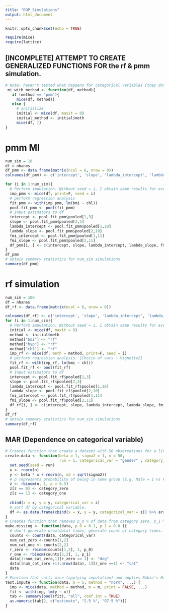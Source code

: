 ```yaml
---
title: "ROP_Simulations"
output: html_document
---
```


```r
knitr::opts_chunk$set(echo = TRUE)
```


```r
require(mice)
require(lattice)

```
## [INCOMPLETE] ATTEMPT TO CREATE GENERALIZED FUNCTIONS FOR the rf & pmm simulation.
```r
# Note: haven't tested what happens for categorical variables [they don't use pmm as default]
 mi_with_method <- function(df, method){
   if (method == "pmm"){
     mice(df, method)}
   else {
     # initialize
     initial <- mice(df, maxit = 0)
     initial_method <- initial$meth
     mice(df, )}
}
```
# pmm MI
```r
num_sim = 10
df = nhanes
df_pmm <- data.frame(matrix(ncol = 6, nrow = 0))
colnames(df_pmm) <- c('intercept', 'slope', 'lambda_intercept', 'lambda_slope', 'fmi_intercept', 'fmi_slope')

for (i in 1:num_sim){
  # Perform imputation. Without seed = i, I obtain same results for every single iteration of for loop.
  imp_pmm <- mice(df, print=F, seed = i)
  # perform regression analysis
  fit_pmm <- with(imp_pmm, lm(bmi ~ chl))
  pool.fit_pmm <- pool(fit_pmm)
  # Input estimators to df
  intercept <- pool.fit_pmm$pooled[1,3]
  slope <- pool.fit_pmm$pooled[2,3]
  lambda_intercept <- pool.fit_pmm$pooled[1,10]
  lambda_slope <- pool.fit_pmm$pooled[2,10]
  fmi_intercept <- pool.fit_pmm$pooled[1,11]
  fmi_slope <- pool.fit_pmm$pooled[2,11]
  df_pmm[i, ] <- c(intercept, slope, lambda_intercept, lambda_slope, fmi_intercept, fmi_slope)
}
df_pmm
# obtain summary statistics for num_sim simulations.
summary(df_pmm)

```



# rf simulation
```r
num_sim = 100
df = nhanes
df_rf <- data.frame(matrix(ncol = 6, nrow = 0))

colnames(df_rf) <- c('intercept', 'slope', 'lambda_intercept', 'lambda_slope', 'fmi_intercept', 'fmi_slope')
for (i in 1:num_sim){
  # Perform imputation. Without seed = i, I obtain same results for every single iteration of for loop.
  initial <- mice(df, maxit = 0)
  method <- initial$meth
  method["bmi"] <- "rf"
  method["hyp"] <- "rf"
  method["chl"] <- "rf"
  imp_rf <- mice(df, meth = method, print=F, seed = i)
  # perform regression analysis. [Choice of vars ~ Vignette2]
  fit_rf <- with(imp_rf, lm(bmi ~ chl))
  pool.fit_rf <- pool(fit_rf)
  # Input estimators to df
  intercept <- pool.fit_rf$pooled[1,3]
  slope <- pool.fit_rf$pooled[2,3]
  lambda_intercept <- pool.fit_rf$pooled[1,10]
  lambda_slope <- pool.fit_rf$pooled[2,10]
  fmi_intercept <- pool.fit_rf$pooled[1,11]
  fmi_slope <- pool.fit_rf$pooled[2,11]
  df_rf[i, ] <- c(intercept, slope, lambda_intercept, lambda_slope, fmi_intercept, fmi_slope)
}
df_rf
# obtain summary statistics for num_sim simulations.
summary(df_rf)
```
## MAR (Dependence on categorical variable)
```r
# Creates function that create a dataset with 50 observations for a linear regression model with a categorical variable.  
create.data <- function(beta = 1, sigma2 = 1, n = 50,
                        run = 1, categorical_var = "gender" , category_one = "M", category_zero = "F") {
  set.seed(seed = run)
  x <- rnorm(n)
  y <- beta * x + rnorm(n, sd = sqrt(sigma2))
  # p represents probability of being in some group (E.g. Male = 1 vs Female = 0)
  z <- rbinom(n, 1, p = 0.5)
  z[z == 0] <- category_zero
  z[z == 1] <- category_one
  
  cbind(x = x, y = y, categorical_var = z)
  # sort df by categorical variable.
  df <- as.data.frame(cbind(x = x, y = y, categorical_var = z)) %>% arrange(categorical_var)
}
# Creates function that removes p_0 % of data from category zero, p_1 % of data from category_one. Note this is effectively MCAR within each group (definition of MAR).
make.missing <- function(data, p_0 = 0.1, p_1 = 0.8 ){
  # don't generate nrow(data) times, generate count of category times.
  counts <- count(data, categorical_var)
  num_cat_zero <-counts[1,2]
  num_cat_one <- counts[2,2]
  r_zero <- rbinom(counts[1,2], 1, p_0)
  r_one <- rbinom(counts[2,2], 1, p_1)
  data[1:num_cat_zero,1][r_zero == 1] <- "dog"
  data[(num_cat_zero +1):nrow(data), 1][r_one ==1] <- "cat"
  data
}
# Function that calls mice (applying imputation) and applies Rubin's Rules, and creates 95% confidence intervals for parameter
test.impute <- function(data, m = 5, method = "norm", ...) {
  imp <- mice(data, method = method, m = m, print = FALSE, ...)
  fit <- with(imp, lm(y ~ x))
  tab <- summary(pool(fit), "all", conf.int = TRUE)
  as.numeric(tab[2, c("estimate", "2.5 %", "97.5 %")])
}
```

